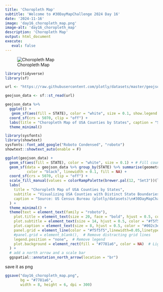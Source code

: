 ```yaml
---
title: 'Choropleth Map'
subtitle: 'Welcome to #30DayMapChallenge 2024 Day 16'
date: '2024-11-16'
image: 'day16_choropleth_map.png'
image-alt: 'day16_choropleth_map'
description: 'Choropleth Map'
output: html_document
execute: 
   eval: false
---
```


![Choropleth Map](day16_choropleth_map.png)

```r
library(tidyverse)
library(sf)
```


```r
url <- "https://raw.githubusercontent.com/plotly/datasets/master/geojson-counties-fips.json"
```

```r
geojson_data <- sf::st_read(url)
```


```r
geojson_data %>%
  ggplot() +
   geom_sf(aes(fill = STATE), color = "white", size = 0.1, show.legend = F) +
  coord_sf(crs = 5070, clip = "off") +
  labs(title = "Choropleth Map of USA Counties by States", caption = "Source: US Census Bureau (plotly/datasets)\n#30DayMapChallenge Day16 | @fgazzelloni") +
  theme_minimal()
```


```r
library(sysfonts)
library(showtext)
sysfonts::font_add_google("Roboto Condensed", "roboto")
showtext::showtext_auto(enable = F)
```


```r
ggplot(geojson_data) +
  geom_sf(aes(fill = STATE), color = "white", size = 0.1) + # Fill counties by state
  geom_sf(data = geojson_data %>% group_by(STATE) %>% summarise(geometry),  # Overlay state borders
          color = "black", linewidth = 0.1, fill = NA) +
  coord_sf(crs = 5070, clip = "off") +
  scale_fill_manual(values = colorRampPalette(brewer.pal(12, "Set3"))(length(unique(geojson_data$STATE)))) +  # Custom colors
  labs(
    title = "Choropleth Map of USA Counties by States",
    subtitle = "Visualizing USA Counties with Distinct State Boundaries",
    caption = "Source: US Census Bureau (plotly/datasets)\n#30DayMapChallenge Day16 | @fgazzelloni"
  ) +
  theme_minimal() +
  theme(text = element_text(family = "roboto"),
    plot.title = element_text(size = 20, face = "bold", hjust = 0.5, color = "#002c3e"),
    plot.subtitle = element_text(size = 14, hjust = 0.5, color = "#f5f5f5"),
    plot.caption = element_text(size = 8, hjust = 0.5, color = "#002c3e"),
    panel.grid = element_line(color = "#f5f5f5",linewidth=0.05,linetype="dashed"),
    #panel.grid = element_blank(),  # Remove distracting grid lines
    legend.position = "none",  # Remove legend
    plot.background = element_rect(fill = "#7781a6", color = NA)  # Light background for contrast
  ) +
  # add a north arrow and a scale bar
  ggspatial::annotation_north_arrow(location = "br") 
```


save it as png
```r
ggsave("day16_choropleth_map.png", 
       bg = "#7781a6",
       width = 8, height = 6, dpi = 300)
```

